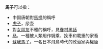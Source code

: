 '''馬子'''可以指：
*中国唐朝對[[馬桶|馬桶]]的稱呼
*[[虎子_(器物)|虎子]]，尿壶
*對[[女朋友|女朋友]]不雅的稱呼，見[[眷村黑話|眷村黑話]]
*[[马|马]]，一種被人類用作騎乘、挽車和載重的家畜
*[[蘇我馬子|蘇我馬子]]，一名日本飛鳥時代的政治家與權臣
{{disambig|CAT=二字消歧義}}